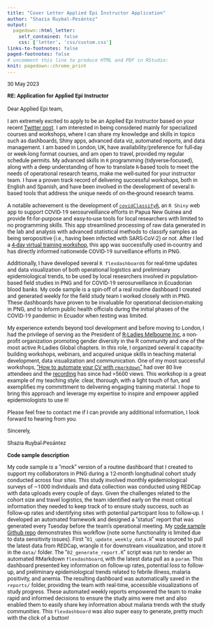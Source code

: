```yaml
---
title: "Cover Letter Applied Epi Instructor Application"
author: "Shazia Ruybal-Pesántez"
output:
  pagedown::html_letter:
    self_contained: false
    css: ['letter', 'css/custom.css']
links-to-footnotes: false
paged-footnotes: false
# uncomment this line to produce HTML and PDF in RStudio:
knit: pagedown::chrome_print
---
```


<style type="text/css">
@import url('https://fonts.googleapis.com/css2?family=Roboto:wght@100;300&display=swap');
  body{
    font-size: 9.5pt;
    font-family: 'Roboto', sans-serif;
}  
</style>

::: date
30 May 2023
:::
**RE: Application for Applied Epi Instructor**  
<br>
Dear Applied Epi team,

I am extremely excited to apply to be an Applied Epi Instructor based on your recent [Twitter post](https://twitter.com/appliedepi/status/1659124040135499780?s=20). I am interested in being considered mainly for specialized courses and workshops, where I can share my knowledge and skills in topics such as dashboards, Shiny apps, advanced data viz, automated reports, and data management. I am based in London, UK, have availability/preference for full-day or week-long format courses, and am open to travel, provided my regular schedule permits. My advanced skills in `R` programming (tidyverse-focused), along with a deep understanding of how to translate `R`-based tools to meet the needs of operational research teams, make me well-suited for your instructor team. I have a proven track record of delivering successful workshops, both in English and Spanish, and have been involved in the development of several `R`-based tools that address the unique needs of on-the-ground research teams. 

A notable achievement is the development of [`covidClassifyR`](https://shaziaruybal.shinyapps.io/covidClassifyR), an `R Shiny` web app to support COVID-19 serosurveillance efforts in Papua New Guinea and provide fit-for-purpose and easy-to-use tools for local researchers with limited to no programming skills. This app streamlined processing of raw data generated in the lab and analysis with advanced statistical methods to classify samples as being seropositive (i.e., having been infected with SARS-CoV-2) or not. After I led a [4-day virtual training workshop](https://shaziaruybal.github.io/covidClassifyR-workshop), this app was successfully used in-country and has directly informed nationwide COVID-19 surveillance efforts in PNG. 

Additionally, I have developed several `R flexdashboard`s for real-time updates and data visualization of both operational logistics and preliminary epidemiological trends, to be used by local researchers involved in population-based field studies in PNG and for COVID-19 serosurveillance in Ecuadorian blood banks. My code sample is a spin-off of a real routine dashboard I created and generated weekly for the field study team I worked closely with in PNG. These dashboards have proven to be invaluable for operational decision-making in PNG, and to inform public health officials during the initial phases of the COVID-19 pandemic in Ecuador when testing was limited.   

My experience extends beyond tool development and before moving to London, I had the privilege of serving as the President of [R-Ladies Melbourne Inc](https://meetup.com/en-AU/rladies-melbourne/), a non-profit organization promoting gender diversity in the R community and one of the most active R-Ladies Global chapters. In this role, I organized several `R` capacity-building workshops, webinars, and acquired unique skills in teaching material development, data visualization and communication. One of my most successful workshops, ["How to automate your CV with `rmarkdown`"](https://shaziaruybal.github.io/automate-cv-rmd/) had over 80 live attendees and the [recording](https://www.youtube.com/watch?v=Fc1RwRskk08) has since had >5600 views. This workshop is a great example of my teaching style: clear, thorough, with a light touch of fun, and exemplifies my committment to delivering engaging training material. I hope to bring this approach and leverage my expertise to inspire and empower applied epidemiologists to use `R`!

Please feel free to contact me if I can provide any additional information, I look forward to hearing from you.  

Sincerely,  


Shazia Ruybal-Pesántez




**Code sample description**

My code sample is a "mock" version of a routine dashboard that I created to support my collaborators in PNG during a 12-month longitudinal cohort study conducted across four sites. This study involved monthly epidemiological surveys of ~1000 individuals and data collection was conducted using REDCap with data uploads every couple of days. Given the challenges related to the cohort size and travel logistics, the team identified early on the most critical information they needed to keep track of to ensure study success, such as follow-up rates and identifying sites with potential participant loss to follow-up. I developed an automated framework and designed a "status" report that was generated every Tuesday before the team's operational meeting. My [code sample Github repo](https://github.com/shaziaruybal/application-appliedepi/tree/main/code_sample) demonstrates this workflow (note some functionality is limited due to data sensitivity issues). First "`01_update_weekly_data.R`" was sourced to pull the latest data from REDCap, wrangle it for downstream visualization, and store it in the `data/` folder. The "`02_generate_report.R`" script was run to render an automated RMarkdown `flexdashboard`, with the latest data pull as a `param`. This dashboard presented key information on follow-up rates, potential loss to follow-up, and preliminary epidemiological trends related to febrile illness, malaria positivity, and anemia. The resulting dashboard was automatically saved in the `reports/` folder, providing the team with real-time, accessible visualizations of study progress. These automated weekly reports empowered the team to make rapid and informed decisions to ensure the study aims were met and also enabled them to easily share key information about malaria trends with the study communities. This `flexdashboard` was also super easy to generate, pretty much with the click of a button! 